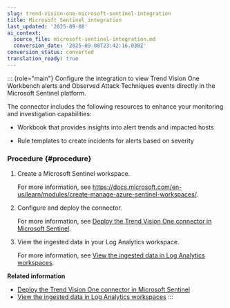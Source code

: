 ```yaml
---
slug: trend-vision-one-microsoft-sentinel-integration
title: Microsoft Sentinel integration
last_updated: '2025-09-08'
ai_context:
  source_file: microsoft-sentinel-integration.md
  conversion_date: '2025-09-08T23:42:16.038Z'
conversion_status: converted
translation_ready: true
---
```


::: {role="main"}
Configure the integration to view Trend Vision One Workbench alerts and Observed Attack Techniques events directly in the Microsoft Sentinel platform.

The connector includes the following resources to enhance your monitoring and investigation capabilities:

- Workbook that provides insights into alert trends and impacted hosts

- Rule templates to create incidents for alerts based on severity

### Procedure {#procedure}

1.  Create a Microsoft Sentinel workspace.

    For more information, see <https://docs.microsoft.com/en-us/learn/modules/create-manage-azure-sentinel-workspaces/>.

2.  Configure and deploy the connector.

    For more information, see [Deploy the Trend Vision One connector in Microsoft Sentinel](deploying-connector.mdx).

3.  View the ingested data in your Log Analytics workspace.

    For more information, see [View the ingested data in Log Analytics workspaces](ingested-log-analytics-workspaces.mdx).

**Related information**

- [Deploy the Trend Vision One connector in Microsoft Sentinel](deploying-connector.md "Deploy the connector using Azure Functions to enable alert data collection from Trend Vision One.")
- [View the ingested data in Log Analytics workspaces](ingested-log-analytics-workspaces.md "Verify successful data ingestion by checking your Log Analytics workspace and running queries to view alert data.")
:::

